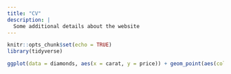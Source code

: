 ```yaml
---
title: "CV"
description: |
  Some additional details about the website
---
```


```r
knitr::opts_chunk$set(echo = TRUE)
library(tidyverse)
```

```r
ggplot(data = diamonds, aes(x = carat, y = price)) + geom_point(aes(color = price))
```

